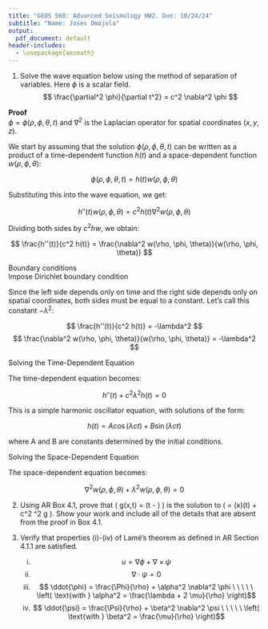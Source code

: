 ```yaml
---
title: "GEOS 568: Advanced Seismology HW2. Due: 10/24/24"
subtitle: "Name: Joses Omojola"
output:
  pdf_document: default
header-includes:
  - \usepackage{amsmath}
---
```


1. Solve the wave equation below using the method of separation of variables. Here $\phi$ is a scalar field.
$$
\frac{\partial^2 \phi}{\partial t^2} = c^2 \nabla^2 \phi
$$

__Proof__  
$\phi = \phi(\rho,\phi,\theta,t)$ and $\nabla^2$ is the Laplacian operator for spatial coordinates $(x,y,z)$.  

We start by assuming that the solution $\phi(\rho,\phi,\theta,t)$ can be written as a product of a time-dependent function $h(t)$ and a 
space-dependent function $w(\rho,\phi,\theta)$:

$$
\phi(\rho, \phi, \theta, t) = h(t)w(\rho, \phi, \theta)
$$

Substituting this into the wave equation, we get:

$$
h''(t)w(\rho, \phi, \theta) = c^2 h(t)\nabla^2 w(\rho, \phi, \theta)
$$

Dividing both sides by $c^2hw$, we obtain:

$$
\frac{h''(t)}{c^2 h(t)} = \frac{\nabla^2 w(\rho, \phi, \theta)}{w(\rho, \phi, \theta)}
$$

Boundary conditions  
Impose Dirichlet boundary condition 

Since the left side depends only on time and the right side depends only on spatial coordinates, both sides must be equal to a constant. 
Let's call this constant $-\lambda^2$:

$$
\frac{h''(t)}{c^2 h(t)} = -\lambda^2
$$
$$
\frac{\nabla^2 w(\rho, \phi, \theta)}{w(\rho, \phi, \theta)} = -\lambda^2
$$

Solving the Time-Dependent Equation

The time-dependent equation becomes:

$$
h''(t) + c^2 \lambda^2 h(t) = 0
$$

This is a simple harmonic oscillator equation, with solutions of the form:

$$
h(t) = A\cos(\lambda ct) + B\sin(\lambda ct)
$$

where A and B are constants determined by the initial conditions.

Solving the Space-Dependent Equation

The space-dependent equation becomes:

$$
\nabla^2 w(\rho, \phi, \theta) + \lambda^2 w(\rho, \phi, \theta) = 0
$$


2. Using AR Box 4.1, prove that \( g(x,t) = \frac{1}{4 \pi c^2 |x|} \delta \left(t - \frac{|x|}{c} \right) \) is the solution to 
\( \ddot{g} = \delta(x)\delta(t) + c^2 \nabla^2 g \). Show your work and include all of the details that are absent from the proof 
in Box 4.1.

3. Verify that properties (i)-(iv) of Lamé's theorem as defined in AR Section 4.1.1 are satisfied.
    i. $$u = \nabla \phi + \nabla \times \psi$$
    ii. $$\nabla \cdot \psi = 0$$
    iii. $$ \ddot{\phi} = \frac{\Phi}{\rho} + \alpha^2 \nabla^2 \phi \ \ \ \ \    \left( \text{with } \alpha^2 = \frac{\lambda + 2 \mu}{\rho} \right)$$
    iv. $$ \ddot{\psi} = \frac{\Psi}{\rho} + \beta^2 \nabla^2 \psi \ \ \ \ \    \left( \text{with } \beta^2 = \frac{\mu}{\rho} \right)$$